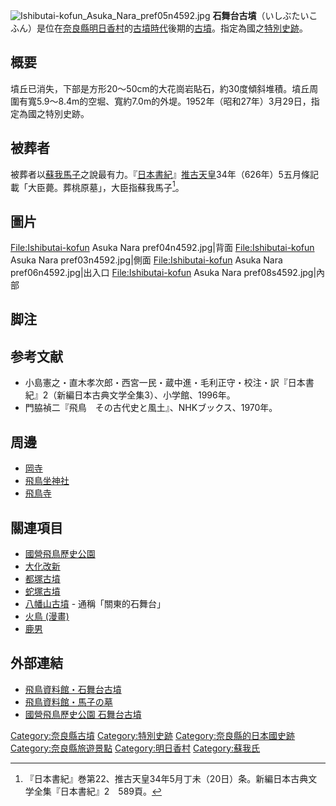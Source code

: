 {{coord|34|28|0.44|N|135|49|34.14|E|display=title}}
[[File:Ishibutai-kofun_Asuka_Nara_pref05n4592.jpg|thumb]]
{{japanese|japanese=石舞台古墳|kana=いしぶたい こふん|romaji=Ishibutai Kofun}}
{{Portal|日本|歴史}}
'''石舞台古墳'''（いしぶたいこふん）是位在[[奈良縣|奈良縣]][[明日香村|明日香村]]的[[古墳時代|古墳時代]]後期的[[古墳|古墳]]。指定為國之[[特別史跡|特別史跡]]。

== 概要 ==
墳丘已消失，下部是方形20～50cm的大花崗岩貼石，約30度傾斜堆積。墳丘周圍有寬5.9～8.4m的空堀、寬約7.0m的外堤。1952年（昭和27年）3月29日，指定為國之特別史跡。

== 被葬者 ==
被葬者以[[蘇我馬子|蘇我馬子]]之說最有力。『[[日本書紀|日本書紀]]』[[推古天皇|推古天皇]]34年（626年）5五月條記載「大臣薨。葬桃原墓」，大臣指蘇我馬子<ref>『日本書紀』巻第22、推古天皇34年5月丁未（20日）条。新編日本古典文学全集『日本書紀』2　589頁。</ref>。

== 圖片 ==
<gallery>
File:Ishibutai-kofun Asuka Nara pref04n4592.jpg|背面
File:Ishibutai-kofun Asuka Nara pref03n4592.jpg|側面
File:Ishibutai-kofun Asuka Nara pref06n4592.jpg|出入口
File:Ishibutai-kofun Asuka Nara pref08s4592.jpg|內部
</gallery>

== 脚注 ==
<references />

== 参考文献 ==
*小島憲之・直木孝次郎・西宮一民・蔵中進・毛利正守・校注・訳『日本書紀』2（新編日本古典文学全集3）、小学館、1996年。
*門脇禎二『飛鳥　その古代史と風土』、NHKブックス、1970年。

== 周邊 ==
* [[岡寺|岡寺]]
* [[飛鳥坐神社|飛鳥坐神社]]
* [[飛鳥寺|飛鳥寺]]

== 關連項目 ==
* [[國營飛鳥歷史公園|國營飛鳥歷史公園]]
* [[大化改新|大化改新]]
* [[都塚古墳|都塚古墳]]
* [[蛇塚古墳|蛇塚古墳]]
* [[八幡山古墳_(行田市)|八幡山古墳]] - 通稱「關東的石舞台」
* [[火鳥_(漫畫)|火鳥 (漫畫)]]
* [[鹿男|鹿男]]

== 外部連結 ==
{{Commonscat|Ishibutai Kofun}}
* [http://www.asukanet.gr.jp/ASUKA2/ASUKAKOFUN/isibutaiK.html 飛鳥資料館・石舞台古墳] {{Wayback|url=http://www.asukanet.gr.jp/ASUKA2/ASUKAKOFUN/isibutaiK.html |date=20110424075726 }}　
* [http://www.asukanet.gr.jp/ASUKA4/soga/soga09_3.html 飛鳥資料館・馬子の墓] {{Wayback|url=http://www.asukanet.gr.jp/ASUKA4/soga/soga09_3.html |date=20160304092452 }}
* [http://www.asuka-park.go.jp/ishibutai/ 國營飛鳥歷史公園 石舞台古墳] {{Wayback|url=http://www.asuka-park.go.jp/ishibutai/ |date=20160324031339 }}

[[Category:奈良縣古墳|Category:奈良縣古墳]]
[[Category:特別史跡|Category:特別史跡]]
[[Category:奈良縣的日本國史跡|Category:奈良縣的日本國史跡]]
[[Category:奈良縣旅遊景點|Category:奈良縣旅遊景點]]
[[Category:明日香村|Category:明日香村]]
[[Category:蘇我氏|Category:蘇我氏]]
